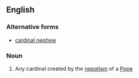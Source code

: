 ==English==
{{wikipedia}}
===Alternative forms===
* [[cardinal nephew]]
===Noun===
{{en-noun|sg=[[cardinal]]-[[nephew]]}}

# Any cardinal created by the [[nepotism]] of a [[Pope]]